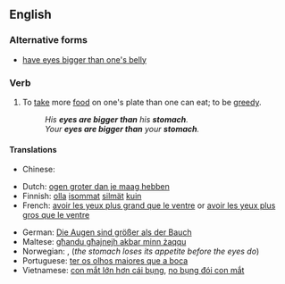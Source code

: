 ==English==

===Alternative forms===
* [[have eyes bigger than one's belly]] {{qualifier|UK}}

===Verb===
{{en-verb|has eyes bigger than one's stomach|having eyes bigger than one's stomach|had eyes bigger than one's stomach}}

# {{idiomatic}} To [[take]] more [[food]] on one's plate than one can eat; to be [[greedy]].
#: ''His '''eyes are bigger than''' his '''stomach'''.''
#: ''Your '''eyes are bigger than''' your '''stomach'''.''

====Translations====
{{trans-top|take more food than one can eat}}
* Chinese:
*: {{trreq|zh}}
* Dutch: [[ogen groter dan je maag hebben]]
* Finnish: [[olla#Finnish|olla]] [[isommat]] [[silmät]] [[kuin#Finnish|kuin]] {{t|fi|vatsa}}
* French: [[avoir les yeux plus grand que le ventre]] or [[avoir les yeux plus gros que le ventre]]
{{trans-mid}}
* German: [[Die Augen sind größer als der Bauch]]
* Maltese: [[għandu għajnejh akbar minn żaqqu]]
* Norwegian: {{t|no|øynene er større enn magen}}, {{t|no|magen blir fortere mett enn øynene}} (''the stomach loses its appetite before the eyes do'')
* Portuguese: [[ter os olhos maiores que a boca]]
* Vietnamese: [[con mắt lớn hơn cái bụng]], [[no bụng đói con mắt]]
{{trans-bottom}}